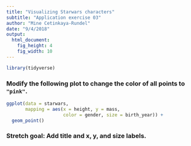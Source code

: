 ```yaml
---
title: "Visualizing Starwars characters"
subtitle: "Application exercise 03"
author: "Mine Cetinkaya-Rundel"
date: "9/4/2018"
output: 
  html_document: 
    fig_height: 4
    fig_width: 10
---
```


```r
library(tidyverse)
```

### Modify the following plot to change the color of all points to `"pink"`.

```r
ggplot(data = starwars, 
       mapping = aes(x = height, y = mass, 
                     color = gender, size = birth_year)) +
  geom_point()
```

### Stretch goal: Add title and x, y, and size labels.
